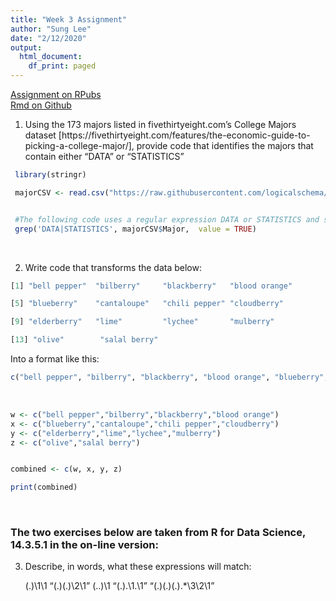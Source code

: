 ```yaml
---
title: "Week 3 Assignment"
author: "Sung Lee"
date: "2/12/2020"
output: 
  html_document: 
    df_print: paged
---
```


[Assignment on RPubs](https://rpubs.com/logicalschema/data607_week3 "Sung's Week 2 Assignment Rpubs")
<br>
[Rmd on Github](https://github.com/logicalschema/DATA607/blob/master/week3/Sung%20Lee%20Assignment%203.Rmd "Sung's Week 3 Assignment Github")

1. Using the 173 majors listed in fivethirtyeight.com’s College Majors dataset [https://fivethirtyeight.com/features/the-economic-guide-to-picking-a-college-major/], provide code that identifies the majors that contain either "DATA" or "STATISTICS"  

```r
 library(stringr)

 majorCSV <- read.csv("https://raw.githubusercontent.com/logicalschema/DATA607/master/week3/majors-list.csv")


 #The following code uses a regular expression DATA or STATISTICS and searches through the Major field of the data.
 grep('DATA|STATISTICS', majorCSV$Major,  value = TRUE)

```
<br>

2. Write code that transforms the data below:  

```r
[1] "bell pepper"  "bilberry"     "blackberry"   "blood orange"

[5] "blueberry"    "cantaloupe"   "chili pepper" "cloudberry"  

[9] "elderberry"   "lime"         "lychee"       "mulberry"    

[13] "olive"        "salal berry"
```

Into a format like this:

```r
c("bell pepper", "bilberry", "blackberry", "blood orange", "blueberry", "cantaloupe", "chili pepper", "cloudberry", "elderberry", "lime", "lychee", "mulberry", "olive", "salal berry")
```
<br>

```r
w <- c("bell pepper","bilberry","blackberry","blood orange")
x <- c("blueberry","cantaloupe","chili pepper","cloudberry") 
y <- c("elderberry","lime","lychee","mulberry") 
z <- c("olive","salal berry")


combined <- c(w, x, y, z)

print(combined)

```
<br>

### The two exercises below are taken from R for Data Science, 14.3.5.1 in the on-line version:  

3. Describe, in words, what these expressions will match:

    (.)\1\1
    "(.)(.)\\2\\1"
    (..)\1
    "(.).\\1.\\1"
    "(.)(.)(.).*\\3\\2\\1"  
    
    





